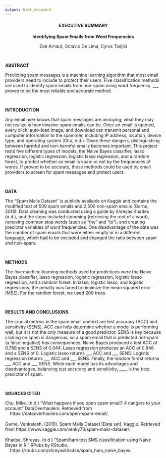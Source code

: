 ```yaml
---
output: html_document
---
```


<center>

#### EXECUTIVE SUMMARY

**Identifying Spam Emails from Word Frequencies**

Zoë Arnaut, Octavio De Lima, Cyrus Tadjiki

</center>

|
| 

**ABSTRACT**

Predicting spam messages is a machine learning algorithm that most email providers need to include to protect their users. Five classification methods are used to identify spam emails from non-spam using word frequency. ___ proves to be the most reliable and accurate method. 

|
| 
 
**INTRODUCTION**

Any email user knows that spam messages are annoying; what they may not realize is how invasive spam emails can be. Once an email is opened, every click, auto-load image, and download can transmit personal and computer information to the spammer, including IP address, location, device type, and operating system (Chu, n.d.). Given these dangers, distinguishing between harmful and non-harmful emails becomes important. This project tests five different types of models, the Naive Bayes classifier, lasso regression, logistic regression, logistic lasso regression, and a random forest, to predict whether an email is spam or not by the frequencies of words. If proved to be accurate, these methods could be used by email providers to screen for spam messages and protect users.
 
|
| 
 
**DATA**

The “Spam Mails Dataset” is publicly available on Kaggle and contains the modified text of 500 spam emails and 2,500 non-spam emails (Garne, 2019). Data cleaning was conducted using a guide by Shreyas Khades (n.d.), and the steps included stemming (retrieving the root of a word), removing common stop words (such as “the” and “to”), and creating predictor variables of word frequencies. One disadvantage of the data was the number of spam emails that were either empty or in a different language, which had to be excluded and changed the ratio between spam and non-spam. 

| 
| 
 
**METHODS**

The five machine learning methods used for predictions were the Naive Bayes classifier, lasso regression, logistic regression, logistic lasso regression, and a random forest. In lasso, logistic lasso, and logistic regressions, the penalty was tuned to minimize the mean squared error (MSE). For the random forest, we used 200 trees.

| 
| 
 
**RESULTS AND CONCLUSIONS**

The crucial metrics in the spam email context are test accuracy (ACC) and sensitivity (SENS). ACC can help determine whether a model is performing well, but it is not the only measure of a good predictor. SENS is key because clicking on spam is dangerous, so a spam email that is predicted not-spam (a false negative) has consequences. Naive Bayes produced a test ACC of 0.788 and a SENS of 0.044. Lasso regression produces an ACC of 0.848 and a SENS of 0.  Logistic lasso returns ___ ACC and ___ SENS. Logistic regression returns ___ ACC and ___ SENS. Finally, the random forest returns ___ ACC and ___ SENS. While each model has its advantages and disadvantages, balancing test accuracy and sensitivity, ____ is the best predictor of spam.

|
|

**SOURCES CITED** 

| Chu, Mike. (n.d.) “What happens if you open spam email? 4 dangers to your account” DataOverhaulers. Retrieved from 
|     https://dataoverhaulers.com/open-spam-email/. 
|
| Garne, Venkatesh. (2019). Spam Mails Dataset [Data set]. Kaggle. Retrieved from https://www.kaggle.com/venky73/spam-mails-dataset/. 
|
| Khadse, Shreyas. (n.d.) “Spam/ham test SMS classification using Naive Bayes in R.” RPubs by RStudio. 
|     https://rpubs.com/shreyaskhadse/spam_ham_naive_bayes. 